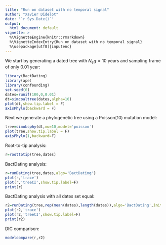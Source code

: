 ```yaml
---
title: "Run on dataset with no temporal signal"
author: "Xavier Didelot"
date: '`r Sys.Date()`'
output:
  html_document: default
vignette: >
  %\VignetteEngine{knitr::rmarkdown}
  %\VignetteIndexEntry{Run on dataset with no temporal signal}
  %\usepackage[utf8]{inputenc}
---
```


We start by generating a dated tree with $N_e g=10$ years and sampling frame of only 0.01 year:

```r
library(BactDating)
library(ape)
library(confounding)
set.seed(0)
dates=runif(100,0,0.01)
dt=simcoaltree(dates,alpha=10)
plot(dt,show.tip.label = F)
axisPhylo(backward = F)
```


Next we generate a phylogenetic tree using a Poisson(10) mutation model:
```r
tree=simobsphy(dt,mu=10,model='poisson')
plot(tree,show.tip.label = F)
axisPhylo(1,backward=F)
```


Root-to-tip analysis:
```r
r=roottotip(tree,dates)
```

BactDating analysis:

```r
r=runDating(tree,dates,algo='BactDating')
plot(r,'trace')
plot(r,'treeCI',show.tip.label=F)
print(r)
```
BactDating analysis with all dates set equal:

```r
r2=runDating(tree,rep(mean(dates),length(dates)),algo='BactDating',initMu=100)
plot(r2,'trace')
plot(r2,'treeCI',show.tip.label=F)
print(r2)
```

DIC comparison:
```r
modelcompare(r,r2)
```
